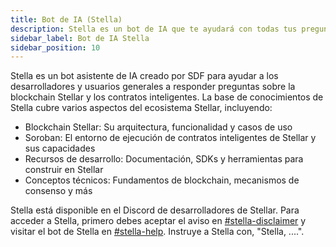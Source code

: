 ```yaml
---
title: Bot de IA (Stella)
description: Stella es un bot de IA que te ayudará con todas tus preguntas sobre Stellar
sidebar_label: Bot de IA Stella
sidebar_position: 10
---
```


Stella es un bot asistente de IA creado por SDF para ayudar a los desarrolladores y usuarios generales a responder preguntas sobre la blockchain Stellar y los contratos inteligentes. La base de conocimientos de Stella cubre varios aspectos del ecosistema Stellar, incluyendo:

- Blockchain Stellar: Su arquitectura, funcionalidad y casos de uso
- Soroban: El entorno de ejecución de contratos inteligentes de Stellar y sus capacidades
- Recursos de desarrollo: Documentación, SDKs y herramientas para construir en Stellar
- Conceptos técnicos: Fundamentos de blockchain, mecanismos de consenso y más

Stella está disponible en el Discord de desarrolladores de Stellar. Para acceder a Stella, primero debes aceptar el aviso en [#stella-disclaimer](https://discord.com/channels/897514728459468821/1265827552375738369/1266084686053249094) y visitar el bot de Stella en [#stella-help](https://discord.gg/stellardev). Instruye a Stella con, "Stella, ....".
